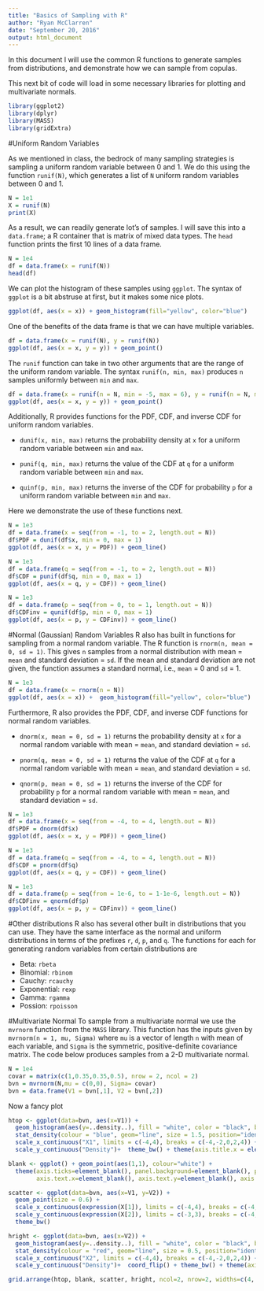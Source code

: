 ```yaml
---
title: "Basics of Sampling with R"
author: "Ryan McClarren"
date: "September 20, 2016"
output: html_document
---
```


In this document I will use the common R functions to generate samples from distributions, and demonstrate how we can sample from copulas.

This next bit of code will load in some necessary libraries for plotting and multivariate normals.
```r
library(ggplot2)
library(dplyr)
library(MASS)
library(gridExtra)
```

#Uniform Random Variables

As we mentioned in class, the bedrock of many sampling strategies is sampling a uniform random variable between 0 and 1. We do this using the function `runif(N)`, which generates a list of `N` uniform random variables between 0 and 1.

```r
N = 1e1
X = runif(N)
print(X)
```

As a result, we can readily generate lot's of samples. I will save this into a `data.frame`; a R container that is matrix of mixed data types. The `head` function prints the first 10 lines of a data frame.
```r
N = 1e4
df = data.frame(x = runif(N))
head(df)
```

We can plot the histogram of these samples using `ggplot`.  The syntax of `ggplot` is a bit abstruse at first, but it makes some nice plots.
```r
ggplot(df, aes(x = x)) + geom_histogram(fill="yellow", color="blue")
```

One of the benefits of the data frame is that we can have multiple variables.
```r
df = data.frame(x = runif(N), y = runif(N))
ggplot(df, aes(x = x, y = y)) + geom_point()
```

The `runif` function can take in two other arguments that are the range of the uniform random variable. The syntax `runif(n, min, max)` produces `n` samples uniformly between `min` and `max`.
```r
df = data.frame(x = runif(n = N, min = -5, max = 6), y = runif(n = N, min = 2, max = 3))
ggplot(df, aes(x = x, y = y)) + geom_point()
```

Additionally, R provides functions for the PDF, CDF, and inverse CDF for uniform random variables.

* `dunif(x, min, max)` returns the probability density at `x` for a uniform random variable between `min` and `max`.

* `punif(q, min, max)` returns the value of the CDF at `q` for a uniform random variable between `min` and `max`.

* `quinf(p, min, max)` returns the inverse of the CDF for probability `p` for a uniform random variable between `min` and `max`.

Here we demonstrate the use of these functions next.
```r
N = 1e3
df = data.frame(x = seq(from = -1, to = 2, length.out = N))
df$PDF = dunif(df$x, min = 0, max = 1)
ggplot(df, aes(x = x, y = PDF)) + geom_line()
```

```r
N = 1e3
df = data.frame(q = seq(from = -1, to = 2, length.out = N))
df$CDF = punif(df$q, min = 0, max = 1)
ggplot(df, aes(x = q, y = CDF)) + geom_line()
```

```r
N = 1e3
df = data.frame(p = seq(from = 0, to = 1, length.out = N))
df$CDFinv = qunif(df$p, min = 0, max = 1)
ggplot(df, aes(x = p, y = CDFinv)) + geom_line()
```

#Normal (Gaussian) Random Variables
R also has built in functions for sampling from a normal random variable.  The R function is `rnorm(n, mean = 0, sd = 1)`. This gives `n` samples from a normal distribution with mean = `mean` and standard deviation = `sd`.  If the mean and standard deviation are not given, the function assumes a standard normal, i.e., `mean` = 0 and `sd` = 1.

```r
N = 1e3
df = data.frame(x = rnorm(n = N))
ggplot(df, aes(x = x)) +  geom_histogram(fill="yellow", color="blue")
```

Furthermore, R also provides the PDF, CDF, and inverse CDF functions for normal random variables.

* `dnorm(x, mean = 0, sd = 1)` returns the probability density at `x` for a normal random variable with mean = `mean`, and standard deviation = `sd`.

* `pnorm(q, mean = 0, sd = 1)` returns the value of the CDF at `q` for a normal random variable with mean = `mean`, and standard deviation = `sd`.

* `qnorm(p, mean = 0, sd = 1)` returns the inverse of the CDF for probability `p` for a normal random variable with mean = `mean`, and standard deviation = `sd`.

```r
N = 1e3
df = data.frame(x = seq(from = -4, to = 4, length.out = N))
df$PDF = dnorm(df$x)
ggplot(df, aes(x = x, y = PDF)) + geom_line()
```

```r
N = 1e3
df = data.frame(q = seq(from = -4, to = 4, length.out = N))
df$CDF = pnorm(df$q)
ggplot(df, aes(x = q, y = CDF)) + geom_line()
```

```r
N = 1e3
df = data.frame(p = seq(from = 1e-6, to = 1-1e-6, length.out = N))
df$CDFinv = qnorm(df$p)
ggplot(df, aes(x = p, y = CDFinv)) + geom_line()
```

#Other distributions
R also has several other built in distributions that you can use. They have the same interface as the normal and uniform distributions in terms of the prefixes `r`, `d`, `p`, and `q`. The functions for each for generating random variables from certain distributions are

* Beta: `rbeta`
* Binomial: `rbinom`
* Cauchy: `rcauchy`
* Exponential: `rexp`
* Gamma: `rgamma`
* Possion: `rpoisson`

#Multivariate Normal
To sample from a multivariate normal we use the `mvrnorm` function from the `MASS` library. This function has the inputs given by `mvrnorm(n = 1, mu, Sigma)` where `mu` is a vector of length `n` with mean of each variable, and `Sigma` is the symmetric, positive-definite covariance matrix.  The code below produces samples from a 2-D multivariate normal.

```r
N = 1e4
covar = matrix(c(1,0.35,0.35,0.5), nrow = 2, ncol = 2)
bvn = mvrnorm(N,mu = c(0,0), Sigma= covar)
bvn = data.frame(V1 = bvn[,1], V2 = bvn[,2])
```

Now a fancy plot
```r
htop <- ggplot(data=bvn, aes(x=V1)) + 
  geom_histogram(aes(y=..density..), fill = "white", color = "black", binwidth = 0.5) + 
  stat_density(colour = "blue", geom="line", size = 1.5, position="identity", show_guide=FALSE) +
  scale_x_continuous("X1", limits = c(-4,4), breaks = c(-4,-2,0,2,4)) + 
  scale_y_continuous("Density")+  theme_bw() + theme(axis.title.x = element_blank())

blank <- ggplot() + geom_point(aes(1,1), colour="white") +
  theme(axis.ticks=element_blank(), panel.background=element_blank(), panel.grid=element_blank(),
        axis.text.x=element_blank(), axis.text.y=element_blank(), axis.title.x=element_blank(), axis.title.y=element_blank())

scatter <- ggplot(data=bvn, aes(x=V1, y=V2)) + 
  geom_point(size = 0.6) +
  scale_x_continuous(expression(X[1]), limits = c(-4,4), breaks = c(-4,-2,0,2,4)) + 
  scale_y_continuous(expression(X[2]), limits = c(-3,3), breaks = c(-4,-2,0,2,4)) + 
  theme_bw()

hright <- ggplot(data=bvn, aes(x=V2)) + 
  geom_histogram(aes(y=..density..), fill = "white", color = "black", binwidth = 0.25) + 
  stat_density(colour = "red", geom="line", size = 0.5, position="identity", show_guide=FALSE) +
  scale_x_continuous("X2", limits = c(-4,4), breaks = c(-4,-2,0,2,4)) + 
  scale_y_continuous("Density")+  coord_flip() + theme_bw() + theme(axis.title.y = element_blank())

grid.arrange(htop, blank, scatter, hright, ncol=2, nrow=2, widths=c(4, 1), heights=c(1, 4))

```

